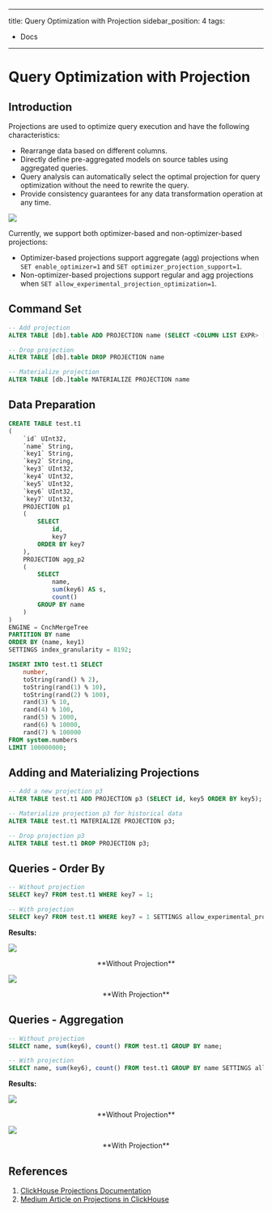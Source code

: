
---
title: Query Optimization with Projection
sidebar_position: 4
tags:
  - Docs
---


# Query Optimization with Projection

## Introduction

Projections are used to optimize query execution and have the following characteristics:

- Rearrange data based on different columns.
- Directly define pre-aggregated models on source tables using aggregated queries.
- Query analysis can automatically select the optimal projection for query optimization without the need to rewrite the query.
- Provide consistency guarantees for any data transformation operation at any time.

![](./assets/byconity-projections.png)

Currently, we support both optimizer-based and non-optimizer-based projections:

- Optimizer-based projections support aggregate (agg) projections when `SET enable_optimizer=1` and `SET optimizer_projection_support=1`.
- Non-optimizer-based projections support regular and agg projections when `SET allow_experimental_projection_optimization=1`.

## Command Set

```sql
-- Add projection
ALTER TABLE [db].table ADD PROJECTION name (SELECT <COLUMN LIST EXPR> [GROUP BY] [ORDER BY])

-- Drop projection
ALTER TABLE [db].table DROP PROJECTION name

-- Materialize projection
ALTER TABLE [db.]table MATERIALIZE PROJECTION name
```

## Data Preparation

```sql
CREATE TABLE test.t1
(
    `id` UInt32,
    `name` String,
    `key1` String,
    `key2` String,
    `key3` UInt32,
    `key4` UInt32,
    `key5` UInt32,
    `key6` UInt32,
    `key7` UInt32,
    PROJECTION p1
    (
        SELECT
            id,
            key7
        ORDER BY key7
    ),
    PROJECTION agg_p2
    (
        SELECT
            name,
            sum(key6) AS s,
            count()
        GROUP BY name
    )
)
ENGINE = CnchMergeTree
PARTITION BY name
ORDER BY (name, key1)
SETTINGS index_granularity = 8192;

INSERT INTO test.t1 SELECT
    number,
    toString(rand() % 2),
    toString(rand(1) % 10),
    toString(rand(2) % 100),
    rand(3) % 10,
    rand(4) % 100,
    rand(5) % 1000,
    rand(6) % 10000,
    rand(7) % 100000
FROM system.numbers
LIMIT 100000000;
```

## Adding and Materializing Projections

```sql
-- Add a new projection p3
ALTER TABLE test.t1 ADD PROJECTION p3 (SELECT id, key5 ORDER BY key5);

-- Materialize projection p3 for historical data
ALTER TABLE test.t1 MATERIALIZE PROJECTION p3;

-- Drop projection p3
ALTER TABLE test.t1 DROP PROJECTION p3;
```

## Queries - Order By

```sql
-- Without projection
SELECT key7 FROM test.t1 WHERE key7 = 1;

-- With projection
SELECT key7 FROM test.t1 WHERE key7 = 1 SETTINGS allow_experimental_projection_optimization=1;
```

**Results:**

![](./assets/query-orderby-without-projections.png)
<center>**Without Projection**</center>

![](./assets/query-orderby-with-projections.png)
<center>**With Projection**</center>

## Queries - Aggregation

```sql
-- Without projection
SELECT name, sum(key6), count() FROM test.t1 GROUP BY name;

-- With projection
SELECT name, sum(key6), count() FROM test.t1 GROUP BY name SETTINGS allow_experimental_projection_optimization=1;
```

**Results:**

![](./assets/query-agg-without-projections.png)
<center>**Without Projection**</center>

![](./assets/query-agg-with-projections.png)
<center>**With Projection**</center>

## References

1. [ClickHouse Projections Documentation](https://clickhouse.com/docs/en/sql-reference/statements/alter/projection)
2. [Medium Article on Projections in ClickHouse](https://medium.com/datadenys/using-projections-to-speedup-queries-in-clickhouse-cd58e393b1cd)
